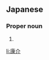 ==Japanese==
{{ja-kanjitab|こう|すけ}}

===Proper noun===
{{ja-pos|こうすけ|proper}}

# {{given name|male|lang=ja|sort=こうすけ}}

[[li:康介]]